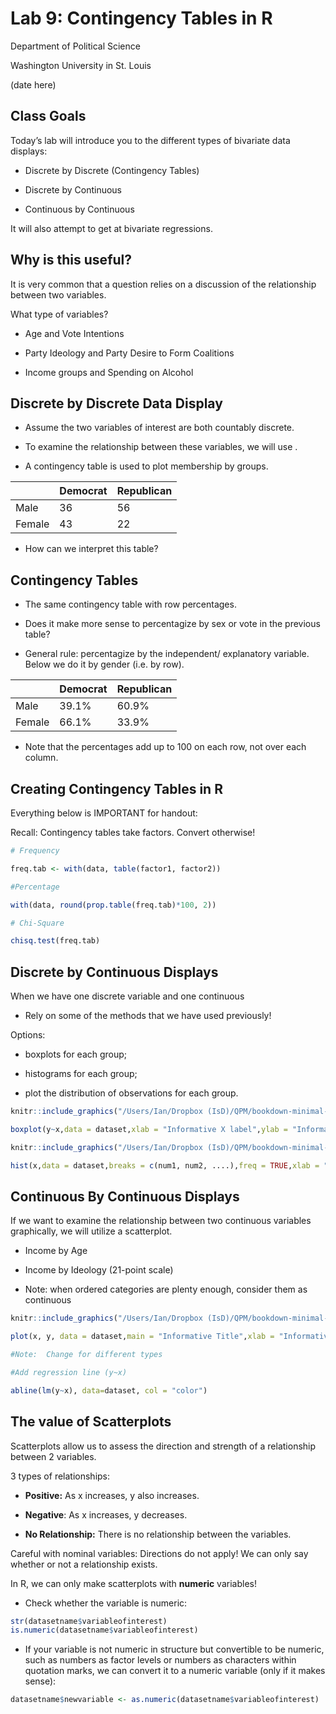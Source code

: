 # Lab 9: Contingency Tables in R

Department of Political Science 

Washington University in St. Louis 

(date here)

## Class Goals

Today's lab will introduce you to the different  types of bivariate data displays:

- Discrete by Discrete (Contingency Tables)

- Discrete by Continuous

- Continuous by Continuous

It will also attempt to get at bivariate regressions.

## Why is this useful? 

It is very common that a question relies on a discussion of the relationship between two variables. 

What type of variables?

- Age and Vote Intentions

- Party Ideology and Party Desire to Form Coalitions

- Income groups and Spending on Alcohol

## Discrete by Discrete Data Display 

- Assume the two variables of interest are both countably discrete.

- To examine the relationship between these variables, we will use \textbf{contingency tables}.

- A contingency table is used to plot membership by groups.

| | Democrat | Republican | 
|-|-|-|
|Male | 36 | 56 | 
|Female | 43 | 22 | 

- How can we interpret this table?

## Contingency Tables 

- The same contingency table with row percentages.

- Does it make more sense to percentagize by sex or vote in the previous table?

- General rule: percentagize by the independent/ explanatory variable. Below we do it by gender (i.e. by row).

| | Democrat | Republican | 
|-|-|-|
|Male | 39.1% | 60.9% | 
|Female | 66.1% | 33.9% | 

- Note that the percentages add up to 100 on each row, not over each column. 

## Creating Contingency Tables in R 

Everything below is IMPORTANT for handout:

Recall: Contingency tables take factors. Convert otherwise!

```r
# Frequency 

freq.tab <- with(data, table(factor1, factor2))

#Percentage 

with(data, round(prop.table(freq.tab)*100, 2))

# Chi-Square 

chisq.test(freq.tab)
```

## Discrete by Continuous Displays 

When we have one discrete variable and one continuous

- Rely on some of the methods that we have used previously! 

Options:

- boxplots for each group;

- histograms for each group;

- plot the distribution of observations for each group.

```r
knitr::include_graphics("/Users/Ian/Dropbox (IsD)/QPM/bookdown-minimal-master/bookdown-minimal-master/_bookdown_files/Lab_Files/24.png")
```

```r
boxplot(y~x,data = dataset,xlab = "Informative X label",ylab = "Informative Y label",main = "Informative Title",col = c(col1, col2, ....))
```

```r
knitr::include_graphics("/Users/Ian/Dropbox (IsD)/QPM/bookdown-minimal-master/bookdown-minimal-master/_bookdown_files/Lab_Files/25.png")
```

```r
hist(x,data = dataset,breaks = c(num1, num2, ....),freq = TRUE,xlab = "Informative X label",ylab = "Informative Y label",main = "Informative Title",col = "color")
```

## Continuous By Continuous Displays 

If we want to examine the relationship between two continuous variables graphically, we will utilize a scatterplot. 

- Income by Age

- Income by Ideology (21-point scale)

- Note: when ordered categories are plenty enough, consider them as continuous

```r
knitr::include_graphics("/Users/Ian/Dropbox (IsD)/QPM/bookdown-minimal-master/bookdown-minimal-master/_bookdown_files/Lab_Files/26.png")
```

```r
plot(x, y, data = dataset,main = "Informative Title",xlab = "Informative X label",ylab = "Informative Y label",pch = 19)      

#Note:  Change for different types

#Add regression line (y~x)

abline(lm(y~x), data=dataset, col = "color")
```

## The value of Scatterplots

Scatterplots allow us to assess the direction and strength of a relationship between 2 variables.

3 types of relationships:

- **Positive:** As x increases, y also increases.

- **Negative**: As x increases, y decreases.

- **No Relationship:** There is no relationship between the variables.

Careful with nominal variables: Directions do not apply! We can only say whether or not a relationship exists.

In  R, we can only make scatterplots with **numeric** variables!

- Check whether the variable is numeric:

```r
str(datasetname$variableofinterest)
is.numeric(datasetname$variableofinterest)
```

- If your variable is not numeric in structure but convertible to be numeric, such as numbers as factor levels or numbers as characters within quotation marks, we can convert it to a numeric variable (only if it makes sense):

```r
datasetname$newvariable <- as.numeric(datasetname$variableofinterest)
```